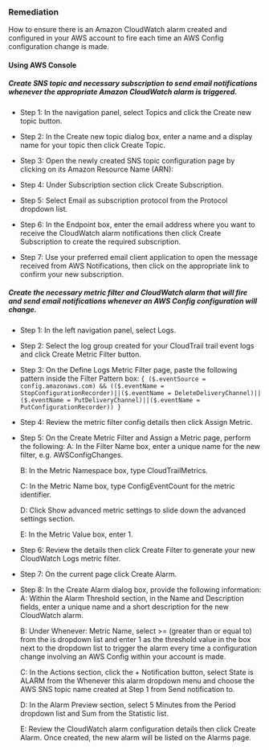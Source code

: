 ### Remediation

How to ensure there is an Amazon CloudWatch alarm created and configured in your AWS account to fire each time an AWS Config configuration change is made.

#### Using AWS Console

##### Create SNS topic and necessary subscription to send email notifications whenever the appropriate Amazon CloudWatch alarm is triggered.

- Step 1: In the navigation panel, select Topics and click the Create new topic button.

- Step 2: In the Create new topic dialog box, enter a name and a display name for your topic then click Create Topic.

- Step 3: Open the newly created SNS topic configuration page by clicking on its Amazon Resource Name (ARN):
- Step 4: Under Subscription section click Create Subscription.

- Step 5: Select Email as subscription protocol from the Protocol dropdown list.

- Step 6: In the Endpoint box, enter the email address where you want to receive the CloudWatch alarm notifications then click Create Subscription to create the required subscription.

- Step 7: Use your preferred email client application to open the message received from AWS Notifications, then click on the appropriate link to confirm your new subscription.

##### Create the necessary metric filter and CloudWatch alarm that will fire and send email notifications whenever an AWS Config configuration will change.

- Step 1: In the left navigation panel, select Logs.

- Step 2: Select the log group created for your CloudTrail trail event logs and click Create Metric Filter button.

- Step 3: On the Define Logs Metric Filter page, paste the following pattern inside the Filter Pattern box:
  `{ ($.eventSource = config.amazonaws.com) && (($.eventName = StopConfigurationRecorder)||($.eventName = DeleteDeliveryChannel)||($.eventName = PutDeliveryChannel)||($.eventName = PutConfigurationRecorder)) }`

- Step 4: Review the metric filter config details then click Assign Metric.

- Step 5: On the Create Metric Filter and Assign a Metric page, perform the following:
  A: In the Filter Name box, enter a unique name for the new filter, e.g. AWSConfigChanges.

  B: In the Metric Namespace box, type CloudTrailMetrics.

  C: In the Metric Name box, type ConfigEventCount for the metric identifier.

  D: Click Show advanced metric settings to slide down the advanced settings section.

  E: In the Metric Value box, enter 1.

- Step 6: Review the details then click Create Filter to generate your new CloudWatch Logs metric filter.

- Step 7: On the current page click Create Alarm.
- Step 8: In the Create Alarm dialog box, provide the following information:
  A: Within the Alarm Threshold section, in the Name and Description fields, enter a unique name and a short description for the new CloudWatch alarm.

  B: Under Whenever: Metric Name, select >= (greater than or equal to) from the is dropdown list and enter 1 as the threshold value in the box next to the dropdown list to trigger the alarm every time a configuration change involving an AWS Config within your account is made.

  C: In the Actions section, click the + Notification button, select State is ALARM from the Whenever this alarm dropdown menu and choose the AWS SNS topic name created at Step 1 from Send notification to.

  D: In the Alarm Preview section, select 5 Minutes from the Period dropdown list and Sum from the Statistic list.

  E: Review the CloudWatch alarm configuration details then click Create Alarm. Once created, the new alarm will be listed on the Alarms page.
